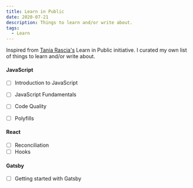 ```yaml
---
title: Learn in Public
date: 2020-07-21
description: Things to learn and/or write about.
tags:
  - Learn
---
```


Inspired from [Tania Rascia's](https://www.taniarascia.com/) Learn in Public initiative. I curated my own list of things to learn and/or write about.

#### JavaScript

- [ ] Introduction to JavaScript
- [ ] JavaScript Fundamentals
- [ ] Code Quality 
- [ ] Polyfills 


#### React 

- [ ] Reconciliation
- [ ] Hooks

#### Gatsby 

- [ ] Getting started with Gatsby